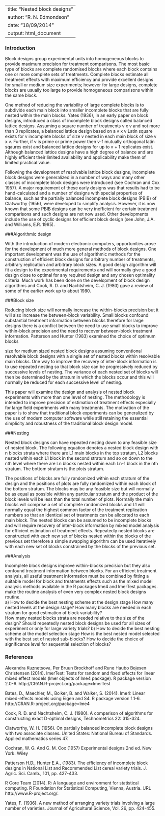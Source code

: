 <!--
%\VignetteEngine{knitr::knitr}
%\VignetteIndexEntry{An Introduction to the blocksdesign package}
-->
---
title: "Nested block designs"
author: "R. N. Edmondson"
date: "18/09/2014"
output: html_document
---

### Introduction 

Block designs group experimental units into homogeneous blocks to provide maximum precision for treatment comparisons. The most basic type of blocks are complete randomised blocks where each block contains one or more complete sets of treatments. Complete blocks estimate all treatment effects with maximum efficiency and provide excellent designs for small or medium size experiments; however for large designs, complete blocks are usually too large to provide homogeneous comparisons within the same block.

One method of reducing the variability of large complete blocks is to subdivide each main block into smaller incomplete blocks that are fully nested within the main blocks.  Yates (1936), in an early paper on block designs, introduced a class of incomplete block designs called balanced lattice designs. Assuming a square number of treatments v x v and not more than 3 replicates, a balanced lattice design based on a v x v Latin square exists for v incomplete blocks of size v nested in each main block of size v x v. Further, if v is prime or prime power then v-1 mutually orthogonal latin sqaures exist and balanced lattice designs for up to v + 1 replicates exist. Although balanced lattice designs have a high degree of balance and are highly efficient their limited availability and applicability make them of limited practical value.

Following the development of resolvable lattice block designs, incomplete block designs were generalized in a number of ways and many other classes of incomplete block designs were introduced (see Cochran and Cox 1957). A major requirement of these early designs was that results had to be hand-calculated and a number of designs with special properties of balance, such as the partially balanced incomplete block designs (PBIB) of Clatworthy (1956), were developed to simplify analysis. However, it is now known that some PBIB designs can be very inefficient for certain treatment comparisons and such designs are not now used. Other developments include the use of cyclic designs for efficient block design (see John, J.A. and Williams, E.R. 1995). 


###Algorithmic design

With the introduction of modern electronic computers, opportunities arose for the development of much more general methods of block designs. One important development was the use of algorithmic methods for the construction of efficient block designs for arbitrary number of treatments, arbitrary replication and arbitrary block sizes. A good design algorithm will fit a design to the experimental requirements and will normally give a good design close to optimal for any required design and any chosen optimality criteria. Much work has been done on the development of block design algorithms and Cook, R. D. and Nachtsheim, C. J. (1980) gave a review of some of the earlier work up to about 1980. 

###Block size

Reducing block size will normally increase the within-blocks precision but it will also increase the between-block variability. Small blocks confound substantial treatment information between blocks therefore for large designs there is a conflict between the need to use small blocks to improve within-block precision and the need to recover between-block treatment information. Patterson and Hunter (1983) examined the choice of optimum blocks


size for medium sized nested block designs assuming conventional resolvable block designs with a single set of nested blocks within resolvable main blocks. One way to improve the recovery of inter-block information is to use repeated nesting so that block size can be progressively reduced by successive levels of nesting. The variance of each nested set of blocks will then be determined by the stratum in which the blocks occur and this will normally be reduced for each successive level of nesting.  

This paper will examine the design and analysis of nested block experiments with more than one level of nesting. The methodology is intended to improve precision of estimation of treatment effects especially for large field experiments with many treatments. The motivation of the paper is to show that traditional block experiments can be generalized by the use of modern computer software while still retaining the essential simplicity and robustness of the traditional block design model. 

###Nesting

Nested block designs can have repeated nesting down to any feasible size of nested block. The following equation denotes a nested block design with n blocks strata where there are L1 main blocks in the top stratum, L2 blocks nested within each L1 block in the second stratum and so on down to the nth level where there are Ln blocks nested within each Ln-1 block in the nth stratum. The bottom stratum is the plots stratum.

The positions of blocks are fully randomized within each stratum of the design and the positions of plots are fully randomized within each block of the bottom stratum.
The blocks may be any feasible size but will normally be as equal as possible within any particular stratum and the product of the block levels will be less than the total number of plots. Normally the main blocks will comprise a set of complete randomized blocks and L1 will normally equal the highest common factor of the treatment replication numbers so that an identical set of treatments can be allocated to each main block. The nested blocks can be assumed to be incomplete blocks and will require recovery of inter-block information by mixed model analysis for efficient estimation of treatment effects. Repeatedly nested blocks are constructed with each new set of blocks nested within the blocks of the previous set therefore a simple swapping algorithm can be used iteratively with each new set of blocks constrained by the blocks of the previous set.

###Analysis

Incomplete block designs improve within-blocks precision but they also confound treatment information between blocks. For an efficient treatment analysis, all useful treatment information must be combined by fitting a suitable model for block and treatments effects such as the mixed model analysis methods available in the R packages lme4 and lmerTest packages.  make the routine analysis of even very complex nested block designs routine.  
a) How to decide the best nesting scheme at the design stage 
How many nested levels at the design stage? 
How many blocks are needed in each stratum for good estimation of block variability?   
How many nested blocks strata are needed relative to the size of the design?
Should repeatedly nested block designs be used for all sizes of experiment or only for large variety trials? 
b) How to decide the best nesting scheme at the model selection stage 
How is the best nested model selected with the best set of nested sub-blocks? 
How to decide the choice of significance level for sequential selection of blocks?


### References

Alexandra Kuznetsova, Per Bruun Brockhoff and Rune Haubo Bojesen Christensen (2014). lmerTest: Tests for random and fixed effects for linear mixed effect models (lmer objects of lme4 package). R package version 2.0-6. http://CRAN.R-project.org/package=lmerTest

Bates, D., Maechler, M., Bolker, B. and Walker, S. (2014). lme4: Linear mixed-effects models using Eigen and S4. R package version 1.1-6. http://CRAN.R-project.org/package=lme4

Cook, R. D. and Nachtsheim, C. J. (1980). A comparison of algorithms for constructing exact D-optimal designs, Technometrics 22: 315-324.

Clatworthy, W. H. (1956). On partially balanced incomplete block designs with two associate classes. United States: National Bureau of Standards. Applied mathematics series 47.

Cochran, W. G. And G. M. Cox (1957) Experimental designs 2nd ed. New York: Wiley

Patterson H.D., Hunter E.A., (1983). The efficiency of incomplete block designs in National List and Recommended List cereal variety trials. J. Agric. Sci. Camb., 101, pp. 427-433.

R Core Team (2014). R: A language and environment for statistical computing. R Foundation for Statistical Computing, Vienna, Austria. URL http://www.R-project.org/.

Yates, F. (1936). A new method of arranging variety trials involving a large number of varieties. Journal of Agricultural Science, Vol. 26, pp. 424-455.
